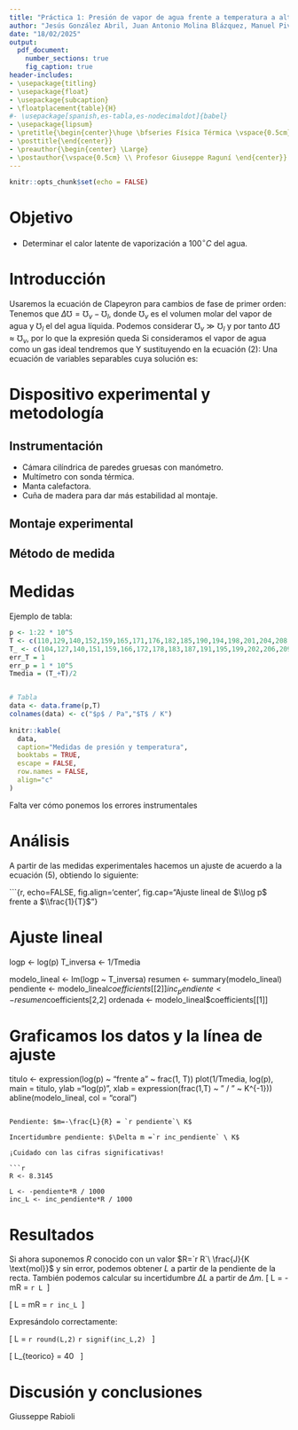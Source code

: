 ```yaml
---
title: "Práctica 1: Presión de vapor de agua frente a temperatura a altas presiones"
author: "Jesús González Abril, Juan Antonio Molina Blázquez, Manuel Pividal Otero"
date: "18/02/2025"
output: 
  pdf_document: 
    number_sections: true
    fig_caption: true
header-includes:
- \usepackage{titling}
- \usepackage{float}
- \usepackage{subcaption}
- \floatplacement{table}{H}
#- \usepackage[spanish,es-tabla,es-nodecimaldot]{babel}
- \usepackage{lipsum}
- \pretitle{\begin{center}\huge \bfseries Física Térmica \vspace{0.5cm} \\ \Large}
- \posttitle{\end{center}}
- \preauthor{\begin{center} \Large}
- \postauthor{\vspace{0.5cm} \\ Profesor Giuseppe Raguní \end{center}}
---
```


```r
knitr::opts_chunk$set(echo = FALSE)
```

# Objetivo

- Determinar el calor latente de vaporización a $100^{\circ} C$ del agua.

# Introducción

Usaremos la ecuación de Clapeyron para cambios de fase de primer orden:
\begin{align}
\frac{dp}{dT}=\frac{L}{T\Delta\mho}
\end{align}
Tenemos que $\Delta\mho=\mho_v-\mho_l$, donde $\mho_v$ es el volumen molar del vapor de agua y $\mho_l$ el del agua líquida. Podemos considerar $\mho_v \gg \mho_l$ y por tanto $\Delta\mho\approx\mho_v$, por lo que la expresión queda
\begin{align}
\frac{dp}{dT}=\frac{L}{T\mho_v}
\end{align}
Si consideramos el vapor de agua como un gas ideal tendremos que
\begin{align}
\mho_v=\frac{RT}{p}
\end{align}
Y sustituyendo en la ecuación (2):
\begin{align}
\frac{dp}{dT}=\frac{Lp}{RT^2}
\end{align}
Una ecuación de variables separables cuya solución es:
\begin{align}
\log p=-\frac{L}{RT}+K
\end{align}

\clearpage

# Dispositivo experimental y metodología

## Instrumentación

- Cámara cilíndrica de paredes gruesas con manómetro.
- Multímetro con sonda térmica.
- Manta calefactora.
- Cuña de madera para dar más estabilidad al montaje.

## Montaje experimental

<!-- ![Montaje experimental](logo.png){width="200"} -->
 
## Método de medida 

\begin{enumerate}
    \item En primer lugar nos informamos de si es necesario reemplazar el agua del interior del cilindro. Si es así, debemos recordar que el agua a usar debe ser agua purificada. Una vez reemplazada nos cercioramos de que el tapón está bien puesto.
    \item Una vez el cilindro esté lleno de agua y situado sobre la manta calefactora, conectamos esta y dejamos que se caliente hasta los $100^\circ C$. A partir de ese momento debemos empezar a tomar medidas tanto de la presión como de la temperatura.
    \item Cuando la temperatura llegue a los $200^\circ C \sim 220^\circ C$ desconectamos la manta calefactora y según se va enfriando hasta los $100^\circ C$ seguimos tomando medidas.
    \item Si sobra tiempo se realiza de nuevo el proceso.
\end{enumerate}

# Medidas

Ejemplo de tabla:

```r
p <- 1:22 * 10^5
T <- c(110,129,140,152,159,165,171,176,182,185,190,194,198,201,204,208,211,214,216,218,221,224) + 273.15
T_ <- c(104,127,140,151,159,166,172,178,183,187,191,195,199,202,206,209,211,213,217,219,221,224) + 273.15
err_T = 1
err_p = 1 * 10^5
Tmedia = (T_+T)/2


# Tabla
data <- data.frame(p,T)
colnames(data) <- c("$p$ / Pa","$T$ / K")
  
knitr::kable(
  data,
  caption="Medidas de presión y temperatura",
  booktabs = TRUE,
  escape = FALSE,
  row.names = FALSE,
  align="c"
)
```

Falta ver cómo ponemos los errores instrumentales

\clearpage

# Análisis

A partir de las medidas experimentales hacemos un ajuste de acuerdo a la ecuación (5), obtiendo lo siguiente:

```{r, echo=FALSE, fig.align='center', fig.cap="Ajuste lineal de $\\log p$ frente a $\\frac{1}{T}$"}

# Ajuste lineal
logp <- log(p)
T_inversa <- 1/Tmedia

modelo_lineal <- lm(logp ~ T_inversa)
resumen <- summary(modelo_lineal)
pendiente <- modelo_lineal$coefficients[[2]]
inc_pendiente <- resumen$coefficients[2,2]
ordenada <- modelo_lineal$coefficients[[1]]

# Graficamos los datos y la línea de ajuste

titulo <- expression(log(p) ~ "frente a" ~ frac(1, T))
plot(1/Tmedia, log(p), main = titulo, ylab ="log(p)", xlab = expression(frac(1,T) ~ " / " ~ K^{-1}))
abline(modelo_lineal, col = "coral")
```

Pendiente: $m=-\frac{L}{R} = `r pendiente`\ K$

Incertidumbre pendiente: $\Delta m =`r inc_pendiente` \ K$

¡Cuidado con las cifras significativas!

```r
R <- 8.3145

L <- -pendiente*R / 1000
inc_L <- inc_pendiente*R / 1000

```

# Resultados

Si ahora suponemos $R$ conocido con un valor $R=`r R`\ \frac{J}{K \text{mol}}$ y sin error, podemos obtener $L$ a partir de la pendiente de la recta. También podemos calcular su incertidumbre $\Delta L$ a partir de $\Delta m$.
\[
L = -mR = `r L`\ \frac{kJ}{\text{mol}}
\]

\[
\Delta L = \Delta mR = `r inc_L`\ \frac{kJ}{\text{mol}}
\]

Expresándolo correctamente:

\[
L = `r round(L,2)` \pm `r signif(inc_L,2)` \ \frac{kJ}{\text{mol}}
\]

\[
L_{teorico} = 40 \ \frac{kJ}{\text{mol}}
\]


# Discusión y conclusiones

Giusseppe Rabioli

\lipsum[1]
